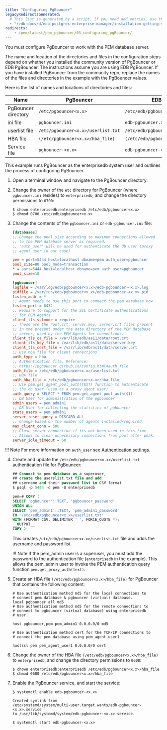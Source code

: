 ```yaml
---
title: "Configuring PgBouncer"
legacyRedirectsGenerated:
  # This list is generated by a script. If you need add entries, use the `legacyRedirects` key.
  - "/edb-docs/d/edb-postgres-enterprise-manager/installation-getting-started/pgbouncer-configuration-guide/8.0/configuring_pgBouncer.html"
redirects:
    - /pem/latest/pem_pgbouncer/03_configuring_pgBouncer/
---
```


You must configure PgBouncer to work with the PEM database server. 

The name and location of the directories and files in the configuration steps depend on whether you installed the community version of PgBouncer or EDB PgBouncer. The instructions assume you are using EDB PgBouncer. If you have installed PgBouncer from the community repo, replace the names of the files and directories in the example with the PgBouncer values.

Here is the list of names and locations of directories and files:

| Name                | PgBouncer                          | EDB PgBouncer                          |
|---------------------|------------------------------------|----------------------------------------|
| PgBouncer directory | `/etc/pgbouncer<x.x>`              | `/etc/edb/pgbouncer<x.>`               |
| ini file            | `pgbouncer.ini`                    | `edb-pgbouncer.ini`                    |
| userlist file       | `/etc/pgbouncer<x.x>/userlist.txt` | `/etc/edb/pgbouncer<x.x>/userlist.txt` |
| HBA file            | `(/etc/pgbouncer<x.x>/hba_file)`   | `(/etc/edb/pgbouncer<x.x>/hba_file)`   |
| Service file        | `pgbouncer-<x.x>`                  | `edb-pgbouncer-<x.x>`                  |

This example runs PgBouncer as the enterprisedb system user and outlines the process of configuring PgBouncer.

1.  Open a terminal window and navigate to the PgBouncer directory:

2.  Change the owner of the `etc` directory for PgBouncer (where `pgbouncer.ini` resides) to `enterprisedb`, and change the directory permissions to `0700`:

    ```shell
    $ chown enterprisedb:enterprisedb /etc/edb/pgbouncer<x.x>
    $ chmod 0700 /etc/edb/pgbouncer<x.x>
    ```

3.  Change the contents of the `pgbouncer.ini` or `edb-pgbouncer.ini` file:

    ```ini
    [databases]
    ;; Change the pool_size according to maximum connections allowed
    ;; to the PEM database server as required.
    ;; 'auth_user' will be used for authenticate the db user (proxy
    ;; agent user in our case)

    pem = port=5444 host=localhost dbname=pem auth_user=pgbouncer
    pool_size=80 pool_mode=transaction
    * = port=5444 host=localhost dbname=pem auth_user=pgbouncer
    pool_size=10

    [pgbouncer]
    logfile = /var/log/edb/pgbouncer<x.x>/edb-pgbouncer-<x.x>.log
    pidfile = /var/run/edb/pgbouncer<x.x>/edb-pgbouncer-<x.x>.pid
    listen_addr = *
    ;; Agent needs to use this port to connect the pem database now
    listen_port = 6432
    ;; Require to support for the SSL Certificate authentications
    ;; for PEM Agents
    client_tls_sslmode = require
    ;; These are the root.crt, server.key, server.crt files present
    ;; in the present under the data directory of the PEM database
    ;; server, used by the PEM Agents for connections.
    client_tls_ca_file = /var/lib/edb/as11/data/root.crt
    client_tls_key_file = /var/lib/edb/as11/data/server.key
    client_tls_cert_file = /var/lib/edb/as11/data/server.crt
    ;; Use hba file for client connections
    auth_type = hba
    ;; Authentication file, Reference:
    ;; https://pgbouncer.github.io/config.html#auth_file
    auth_file = /etc/edb/pgbouncer<x.x>/userlist.txt
    ;; HBA file
    auth_hba_file = /etc/edb/pgbouncer<x.x>/hba_file
    ;; Use pem.get_agent_pool_auth(TEXT) function to authenticate
    ;; the db user (used as a proxy agent user).
    auth_query = SELECT * FROM pem.get_agent_pool_auth($1)
    ;; DB User for administration of the pgbouncer
    admin_users = pem_admin1
    ;; DB User for collecting the statistics of pgbouncer
    stats_users = pem_admin1
    server_reset_query = DISCARD ALL
    ;; Change based on the number of agents installed/required
    max_client_conn = 500
    ;; Close server connection if its not been used in this time.
    ;; Allows to clean unnecessary connections from pool after peak.
    server_idle_timeout = 60
    ```

!!! Note
    For more information on `auth_user` see [Authentication settings](https://www.pgbouncer.org/config.html#authentication-settings).

4.  Create and update the `/etc/edb/pgbouncer<x.x>/userlist.txt` authentication file for PgBouncer:

    ```sql
    ## Connect to pem database as a superuser, 
    ## create the userslist.txt file and add 
    ## username and their password list in CSV format
    $ psql -p 5444 -d pem -U enterprisedb
    
    pem=# COPY (
    SELECT 'pgbouncer'::TEXT, 'pgbouncer_password'
    UNION ALL
    SELECT 'pem_admin1'::TEXT, 'pem_admin1_password'
    TO '/etc/edb/pgbouncer<x.x>/userlist.txt'
    WITH (FORMAT CSV, DELIMITER ' ', FORCE_QUOTE *);
    __OUTPUT__
    COPY 2
    ```

    This creates `/etc/edb/pgbouncer<x.x>/userlist.txt` file and adds the username and password list.

    !!! Note
        If the pem_admin user is a superuser, you must add the password to the authentication file (`enterprisedb` in the example). This allows the pem_admin user to invoke the PEM authentication query function `pem.get_proxy_auth(text)`.

5.  Create an HBA file `(/etc/edb/pgbouncer<x.x>/hba_file)` for PgBouncer that contains the following content:

    ```shell
    # Use authentication method md5 for the local connections to
    # connect pem database & pgbouncer (virtual) database.
    local pgbouncer all md5
    # Use authentication method md5 for the remote connections to
    # connect to pgbouncer (virtual database) using enterprisedb
    # user.

    host pgbouncer,pem pem_admin1 0.0.0.0/0 md5
    ```

    ```shell
    # Use authentication method cert for the TCP/IP connections to
    # connect the pem database using pem_agent_user1

    hostssl pem pem_agent_user1 0.0.0.0/0 cert
    ```

6.  Change the owner of the HBA file `(/etc/edb/pgbouncer<x.x>/hba_file)` to `enterprisedb`, and change the directory permissions to `0600`:

    ```shell
    $ chown enterprisedb:enterprisedb /etc/edb/pgbouncer<x.x>/hba_file
    $ chmod 0600 /etc/edb/pgbouncer<x.x>/hba_file
    ```

7.  Enable the PgBouncer service, and start the service:

    ```shell
    $ systemctl enable edb-pgbouncer-<x.x>

    Created symlink from
    /etc/systemd/system/multi-user.target.wants/edb-pgbouncer-<x.x>.service
    to /usr/lib/systemd/system/edb-pgbouncer-<x.x>.service.

    $ systemctl start edb-pgbouncer-<x.x>
    ```
